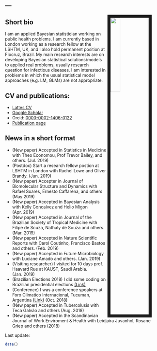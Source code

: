 ---
---

<link rel="stylesheet" href="styles.css" type="text/css">

<img src="files/fotoLeo2.jpg" style="width:25%; border:10px solid; margin-right: 20px" align="right">

## Short bio

I am an applied Bayesian statistician working on public health problems. I am currently based in London working as a research fellow at the LSHTM, UK, and I also hold permanent position at Fiocruz, Brazil.  My main research interests are on developing Bayesian statistical solutions/models to applied real problems, usually research question for infectious diseases. I am interested in problems in which the usual statistical model approaches (e.g. LM, GLMs) are not appropriate.

## CV and publications:

- [Lattes CV](http://lattes.cnpq.br/5241799121437269)
- [Google Scholar](http://scholar.google.com.au/citations?user=9e3_tSsAAAAJ&hl=en)
- Orcid: [0000-0002-1406-0122](https://orcid.org/0000-0002-1406-0122)
- [Publication page](publications.html)


## News in a short format

- (New paper) Accepted in Statistics in Medicine with Theo Economou, Prof Trevor Bailey, and others. (Jul. 2019)
- (Postdoc) Start a research fellow postion at LSHTM in London with Rachel Lowe and Oliver Brandy. (Jun. 2019)
- (New paper) Accepter in Journal of Biomolecular Structure and Dynamics with Rafael Soares, Ernesto Caffarena, and others (May 2019)
- (New paper) Accepted in Bayesian Analysis with Kelly Goncalvez and Helio Migon (Apr. 2019)
- (New paper) Accepted in Journal of the Brazilian Society of Tropical Medicine with Filipe de Souza, Nathaly de Souza and others. (Mar. 2019)
- (New paper) Accepted in Nature Scientific Reports with Carol Coutinho, Francisco Bastos and others. (Feb. 2019)
- (New paper) Accepted in Future Microbiology with Luciane Amado and others. (Jan. 2019)
- (Visiting researcher) I visited for 10 days prof. Haavard Rue at KAUST, Saudi Arabia.  (Jan. 2019)
- (Brazilian Elections 2018) I did some coding on Brazilian presidential elections [(Link)](eleicoes2018.html)
- (Conference) I was a conference speakers at Foro Climatico Internacional, Tucuman, Argentina [(Link)](https://climactivo.com)  (Oct. 2018)
- (New paper) Accepted in Tubercolusis with Teca Galvão and others (Aug. 2018)
- (New paper) Accepted in the Scandinavian Journal of Work Enviroment & Health with Leidjaira Juvanhol, Rosane Griep and others (2018)

Last update:
```r
date()
```
